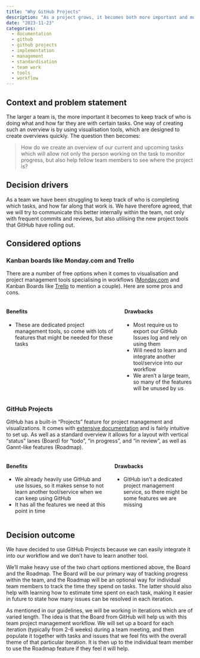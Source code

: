 ```yaml
---
title: "Why GitHub Projects"
description: "As a project grows, it becomes both more important and more difficult to keep track of where the project is at.  This can be helped by using visualisation and project management tools like GitHub Projects."
date: "2023-11-23"
categories:
  - documentation
  - github
  - github projects
  - implementation
  - management
  - standardisation
  - team work
  - tools
  - workflow
---
```


<!--TODO #36 docs: Update 'Why GitHub Projects' with Benefits and Drawbacks -->

## Context and problem statement

The larger a team is, the more important it becomes to keep track of who is doing what and how far they are with certain tasks. One way of creating such an overview is by using visualisation tools, which are designed to create overviews quickly. The question then becomes:

> How do we create an overview of our current and upcoming tasks which will allow not only the person working on the task to monitor progress, but also help fellow team members to see where the project is?

## Decision drivers

As a team we have been struggling to keep track of who is completing which tasks, and how far along that work is. We have therefore agreed, that we will try to communicate this better internally within the team, not only with frequent commits and reviews, but also utilising the new project tools that GitHub have rolling out. 

## Considered options

### Kanban boards like Monday.com and Trello

There are a number of free options when it comes to visualisation and project management tools specialising in workflows ([Monday.com](https://monday.com/) and Kanban Boards like [Trello](https://trello.com) to mention a couple). Here are some pros and cons.

::: {.columns}
::: {.column}
#### Benefits

- These are dedicated project management tools, so come with lots of features that might be needed for these tasks
:::
::: {.column}
#### Drawbacks

- Most require us to export our GitHub Issues log and rely on using them
- Will need to learn and integrate another tool/service into our workflow
- We aren't a large team, so many of the features will be unused by us
:::
:::

### GitHub Projects


GitHub has a built-in "Projects" feature for project management and visualizations. It comes with [extensive documentation](https://docs.github.com/en/issues/planning-and-tracking-with-projects) and is fairly intuitive to set up. As well as a standard overview it allows for a layout with vertical "status" lanes (Board) for "todo", "in progress", and "in review", as well as Gannt-like features (Roadmap).

::: {.columns}
::: {.column}
#### Benefits

- We already heavily use GitHub and use Issues, so it makes sense to not learn another tool/service when we can keep using GitHub
- It has all the features we need at this point in time
:::
::: {.column}
#### Drawbacks

- GitHub isn't a dedicated project management service, so there might be some features we are missing
:::
:::

## Decision outcome

We have decided to use GitHub Projects because we can easily integrate it into our workflow and we don't have to learn another tool.

We'll make heavy use of the two chart options mentioned above, the Board and the Roadmap. The Board will be our primary way of tracking progress within the team, and the Roadmap will be an optional way for individual team members to track the time they spend on tasks. The latter should also help with learning how to estimate time spent on each task, making it easier in future to state how many issues can be resolved in each iteration.

As mentioned in our guidelines, we will be working in iterations which are of varied length. The idea is that the Board from GitHub will help us with this team project management workflow. We will set up a board for each iteration (typically from 2-6 weeks) during a team meeting, and then populate it together with tasks and issues that we feel fits with the overall theme of that particular iteration. It is then up to the individual team member to use the Roadmap feature if they feel it will help.

<!--TODO link to section about teamwork and bi-weekly stand-ups-->
